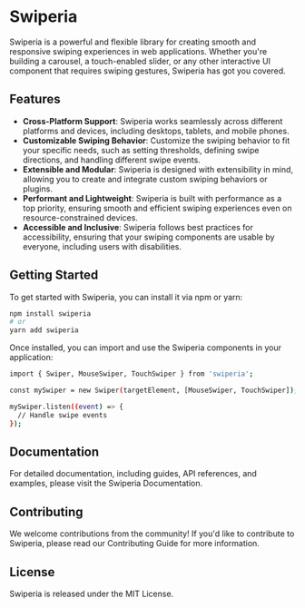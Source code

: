 
# Swiperia

Swiperia is a powerful and flexible library for creating smooth and responsive swiping experiences in web applications. Whether you're building a carousel, a touch-enabled slider, or any other interactive UI component that requires swiping gestures, Swiperia has got you covered.

## Features

- **Cross-Platform Support**: Swiperia works seamlessly across different platforms and devices, including desktops, tablets, and mobile phones.
- **Customizable Swiping Behavior**: Customize the swiping behavior to fit your specific needs, such as setting thresholds, defining swipe directions, and handling different swipe events.
- **Extensible and Modular**: Swiperia is designed with extensibility in mind, allowing you to create and integrate custom swiping behaviors or plugins.
- **Performant and Lightweight**: Swiperia is built with performance as a top priority, ensuring smooth and efficient swiping experiences even on resource-constrained devices.
- **Accessible and Inclusive**: Swiperia follows best practices for accessibility, ensuring that your swiping components are usable by everyone, including users with disabilities.

## Getting Started

To get started with Swiperia, you can install it via npm or yarn:

```bash
npm install swiperia
# or
yarn add swiperia
```


Once installed, you can import and use the Swiperia components in your application:

```bash
import { Swiper, MouseSwiper, TouchSwiper } from 'swiperia';

const mySwiper = new Swiper(targetElement, [MouseSwiper, TouchSwiper]);

mySwiper.listen((event) => {
  // Handle swipe events
});
```

## Documentation
For detailed documentation, including guides, API references, and examples, please visit the Swiperia Documentation.

## Contributing
We welcome contributions from the community! If you'd like to contribute to Swiperia, please read our Contributing Guide for more information.

## License
Swiperia is released under the MIT License.